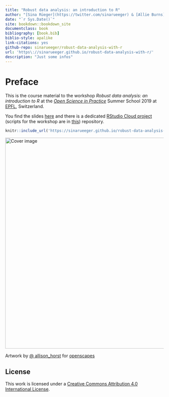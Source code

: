 ```yaml
--- 
title: "Robust data analysis: an introduction to R"
author: "[Sina Rüeger](https://twitter.com/sinarueeger) & [Allie Burns](https://twitter.com/imallieburns)"
date: "`r Sys.Date()`"
site: bookdown::bookdown_site
documentclass: book
bibliography: [book.bib]
biblio-style: apalike
link-citations: yes
github-repo: sinarueeger/robust-data-analysis-with-r
url: 'https\://sinarueeger.github.io/robust-data-analysis-with-r/'
description: "Just some infos"
---
```


# Preface {-}

This is the course material to the workshop _Robust data analysis: an introduction to R_ at the [_Open Science in Practice_](http://osip2019.epfl.ch/) Summer School 2019 at [EPFL](https://www.epfl.ch/en/), Switzerland. 

You find the slides [here](https://sinarueeger.github.io/robust-data-analysis-with-r/slides-robust-da.html#1) and there is a dedicated [RStudio Cloud project](https://rstudio.cloud/spaces/24655/join?access_code=nN9TW6co5lZRS5yKGO4Xp1ZChDUXoyCGVzamIzXQ) (scripts for the workshop are in [this](https://github.com/sinarueeger/robust-data-analysis-with-r/tree/master/workshop)) repository.

```r
knitr::include_url('https://sinarueeger.github.io/robust-data-analysis-with-r/slides-robust-da.html#1')
```

<div class="figure">
<img src="https://raw.githubusercontent.com/allisonhorst/stats-illustrations/master/openscapes/starwars-rey-rstats.png" width="669" alt="Cover image" />
<p class="caption">Artwork by <a href="https://github.com/allisonhorst/stats-illustrations">@ allison_horst</a> for <a href="https://www.openscapes.org/">openscapes</a></p>
</div>

## License {-}
This work is licensed under a [Creative Commons Attribution 4.0 International License](http://creativecommons.org/licenses/by-nc/4.0/).


